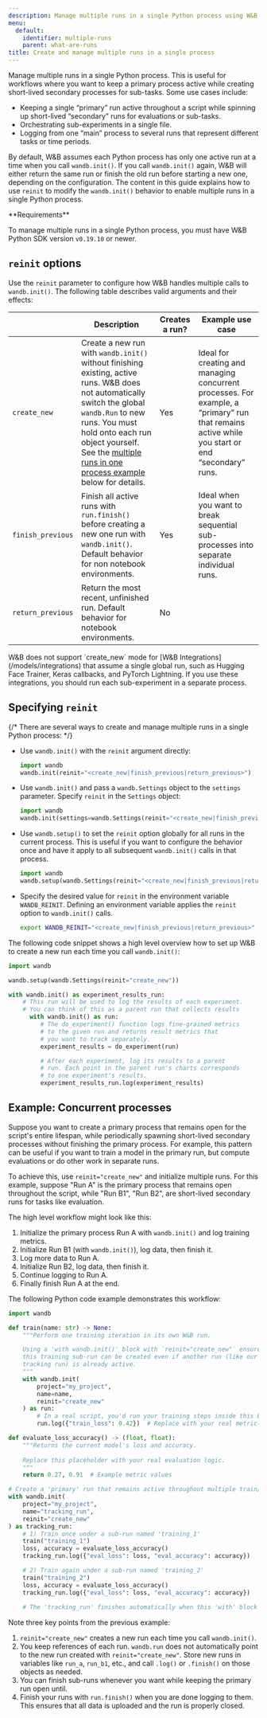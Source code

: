```yaml
---
description: Manage multiple runs in a single Python process using W&B’s reinit functionality
menu:
  default:
    identifier: multiple-runs
    parent: what-are-runs
title: Create and manage multiple runs in a single process
---
```


Manage multiple runs in a single Python process. This is useful for workflows where you want to keep a primary process active while creating short-lived secondary processes for sub-tasks. Some use cases include:

- Keeping a single “primary” run active throughout a script while spinning up short-lived “secondary” runs for evaluations or sub-tasks.  
- Orchestrating sub-experiments in a single file.  
- Logging from one “main” process to several runs that represent different tasks or time periods.

By default, W&B assumes each Python process has only one active run at a time when you call `wandb.init()`. If you call `wandb.init()` again, W&B will either return the same run or finish the old run before starting a new one, depending on the configuration. The content in this guide explains how to use `reinit` to modify the `wandb.init()` behavior to enable multiple runs in a single Python process.

<Note>
**Requirements**

To manage multiple runs in a single Python process, you must have W&B Python SDK version `v0.19.10` or newer.
</Note>

## `reinit` options

Use the `reinit` parameter to configure how W&B handles multiple calls to `wandb.init()`. The following table describes valid arguments and their effects:

| | Description | Creates a run? | Example use case |
|----------------|----------------|----------------| -----------------|
| `create_new` |Create a new run with `wandb.init()` without finishing existing, active runs. W&B does not automatically switch the global `wandb.Run` to new runs. You must hold onto each run object yourself. See the [multiple runs in one process example](/models/runs/multiple-runs-per-process/#example-multiple-runs-in-one-process) below for details.  | Yes |  Ideal for creating and managing concurrent processes. For example, a “primary” run that remains active while you start or end “secondary” runs.|
| `finish_previous` | Finish all active runs with `run.finish()` before creating a new one run with `wandb.init()`. Default behavior for non notebook environments. | Yes | Ideal when you want to break sequential sub-processes into separate individual runs. |
| `return_previous` |  Return the most recent, unfinished run. Default behavior for notebook environments. | No | |

<Note>
W&B does not support `create_new` mode for [W&B Integrations](/models/integrations) that assume a single global run, such as Hugging Face Trainer, Keras callbacks, and PyTorch Lightning. If you use these integrations, you should run each sub-experiment in a separate process.
</Note>

## Specifying `reinit`

{/* There are several ways to create and manage multiple runs in a single Python process: */}

- Use `wandb.init()` with the `reinit` argument directly:
   ```python
   import wandb
   wandb.init(reinit="<create_new|finish_previous|return_previous>")
   ```
- Use `wandb.init()` and pass a `wandb.Settings` object to the `settings` parameter. Specify `reinit` in the `Settings` object:

   ```python
   import wandb
   wandb.init(settings=wandb.Settings(reinit="<create_new|finish_previous|return_previous>"))
   ```

- Use `wandb.setup()` to set the `reinit` option globally for all runs in the current process. This is useful if you want to configure the behavior once and have it apply to all subsequent `wandb.init()` calls in that process.

   ```python
   import wandb
   wandb.setup(wandb.Settings(reinit="<create_new|finish_previous|return_previous>"))
   ```

- Specify the desired value for `reinit` in the environment variable `WANDB_REINIT`. Defining an environment variable applies the `reinit` option to `wandb.init()` calls.

   ```bash
   export WANDB_REINIT="<create_new|finish_previous|return_previous>"
   ```

The following code snippet shows a high level overview how to set up W&B to create a new run each time you call `wandb.init()`:

```python
import wandb

wandb.setup(wandb.Settings(reinit="create_new"))

with wandb.init() as experiment_results_run:
    # This run will be used to log the results of each experiment.
    # You can think of this as a parent run that collects results
      with wandb.init() as run:
         # The do_experiment() function logs fine-grained metrics
         # to the given run and returns result metrics that
         # you want to track separately.
         experiment_results = do_experiment(run)

         # After each experiment, log its results to a parent
         # run. Each point in the parent run's charts corresponds
         # to one experiment's results.
         experiment_results_run.log(experiment_results)
```

## Example: Concurrent processes

Suppose you want to create a primary process that remains open for the script's entire lifespan, while periodically spawning short-lived secondary processes without finishing the primary process. For example, this pattern can be useful if you want to train a model in the primary run, but compute evaluations or do other work in separate runs.

To achieve this, use `reinit="create_new"` and initialize multiple runs. For this example, suppose "Run A" is the primary process that remains open throughout the script, while "Run B1", "Run B2", are short-lived secondary runs for tasks like evaluation. 

The high level workflow might look like this:

1. Initialize the primary process Run A with `wandb.init()` and log training metrics.  
2. Initialize Run B1 (with `wandb.init()`), log data, then finish it.  
3. Log more data to Run A.  
4. Initialize Run B2, log data, then finish it.  
5. Continue logging to Run A.  
6. Finally finish Run A at the end.

The following Python code example demonstrates this workflow:

```python
import wandb

def train(name: str) -> None:
    """Perform one training iteration in its own W&B run.

    Using a 'with wandb.init()' block with `reinit="create_new"` ensures that
    this training sub-run can be created even if another run (like our primary
    tracking run) is already active.
    """
    with wandb.init(
        project="my_project",
        name=name,
        reinit="create_new"
    ) as run:
        # In a real script, you'd run your training steps inside this block.
        run.log({"train_loss": 0.42})  # Replace with your real metric(s)

def evaluate_loss_accuracy() -> (float, float):
    """Returns the current model's loss and accuracy.
    
    Replace this placeholder with your real evaluation logic.
    """
    return 0.27, 0.91  # Example metric values

# Create a 'primary' run that remains active throughout multiple train/eval steps.
with wandb.init(
    project="my_project",
    name="tracking_run",
    reinit="create_new"
) as tracking_run:
    # 1) Train once under a sub-run named 'training_1'
    train("training_1")
    loss, accuracy = evaluate_loss_accuracy()
    tracking_run.log({"eval_loss": loss, "eval_accuracy": accuracy})

    # 2) Train again under a sub-run named 'training_2'
    train("training_2")
    loss, accuracy = evaluate_loss_accuracy()
    tracking_run.log({"eval_loss": loss, "eval_accuracy": accuracy})
    
    # The 'tracking_run' finishes automatically when this 'with' block ends.
```

Note three key points from the previous example:

1. `reinit="create_new"` creates a new run each time you call `wandb.init()`.
2. You keep references of each run. `wandb.run` does not automatically point to the new run created with `reinit="create_new"`. Store new runs in variables like `run_a`, `run_b1`, etc., and call `.log()` or `.finish()` on those objects as needed.
3. You can finish sub-runs whenever you want while keeping the primary run open until.
4. Finish your runs with `run.finish()` when you are done logging to them. This ensures that all data is uploaded and the run is properly closed.


